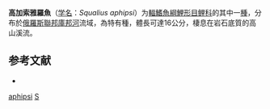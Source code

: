 {{Speciesbox
| taxon = Squalius aphipsi
| status = LC
| status_system = IUCN3.1
| binomial_authority = [[Aleksandrov|Aleksandrov]], 1927
| synonyms = *''Leuciscus aphipsi''<br /><small>Aleksandrov, 1927</small>
}}

'''高加索雅羅魚'''（[[学名|学名]]：''Squalius aphipsi''）为[[輻鰭魚綱|輻鰭魚綱]][[鯉形目|鯉形目]][[鲤科|鲤科]]的其中一[[種|種]]，分布於[[俄羅斯聯邦|俄羅斯聯邦]][[庫邦河|庫邦河]]流域，為特有種，體長可達16公分，棲息在岩石底質的高山溪流。

== 参考文献 ==
*{{FishBase_species|genus=Squalius|species=aphipsi|year=2011|month=12}}

{{鯉形目小作品}}
{{Taxonbar}}
[[Category:Squalius|aphipsi]]
[[Category:1927年描述的魚類|S]]
